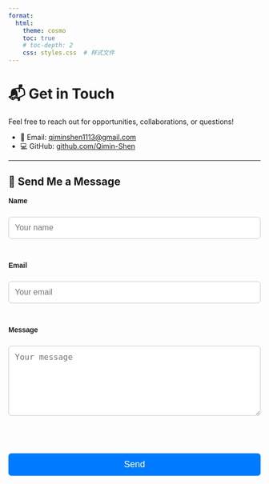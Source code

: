 ```yaml
---
format:
  html:
    theme: cosmo
    toc: true
    # toc-depth: 2
    css: styles.css  # 样式文件
---
```


# 📬 Get in Touch

Feel free to reach out for opportunities, collaborations, or questions!

- 📧 Email: [qiminshen1113@gmail.com](mailto:cyxnbnb@bu.edu)   
- 💻 GitHub: [github.com/Qimin-Shen](https://github.com/CYXNBNBNB)

---

## 📩 Send Me a Message

<form name="contact" method="POST" data-netlify="true" netlify-honeypot="bot-field">
  <!-- 防垃圾邮件 -->
  <input type="hidden" name="form-name" value="contact" />
  <p hidden>
    <label>Don’t fill this out: <input name="bot-field" /></label>
  </p>

  <label for="name">Name</label><br>
  <input type="text" id="name" name="name" placeholder="Your name" required><br><br>

  <label for="email">Email</label><br>
  <input type="email" id="email" name="email" placeholder="Your email" required><br><br>

  <label for="message">Message</label><br>
  <textarea id="message" name="message" rows="6" placeholder="Your message" required></textarea><br><br>

  <button type="submit">Send</button>
</form>

<!-- 自定义样式 -->
<style>
  form {
    max-width: 600px;         /* 表单整体宽度 */
    margin: 0 auto;            /* 居中 */
    font-family: Arial, sans-serif;
  }

  label {
    font-weight: bold;
    margin-bottom: 8px;
    display: block;
  }

  input, textarea {
    width: 100%;               /* 输入框和文本域宽度100% */
    padding: 12px;              /* 内边距 */
    font-size: 16px;            /* 字体大小 */
    border: 1px solid #ccc;     /* 边框 */
    border-radius: 6px;         /* 圆角 */
    box-sizing: border-box;     /* 确保内边距不影响宽度 */
    margin-bottom: 15px;        /* 底部间距 */
  }

  input:focus, textarea:focus {
    outline: none;
    border-color: #007BFF;      /* 聚焦时边框颜色 */
    box-shadow: 0 0 8px #007BFF;
  }

  button {
    background-color: #007BFF;  /* 按钮背景色 */
    color: #fff;                /* 文字颜色 */
    padding: 12px 24px;
    font-size: 18px;
    border: none;
    border-radius: 6px;
    cursor: pointer;
    transition: 0.3s;
    width: 100%;                /* 按钮宽度 */
  }

  button:hover {
    background-color: #0056b3;  /* 悬停时颜色 */
  }
</style>

